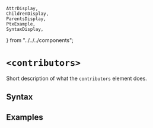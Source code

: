     AttrDisplay,
    ChildrenDisplay,
    ParentsDisplay,
    PtxExample,
    SyntaxDisplay,
} from "../../../components";

# `<contributors>`

Short description of what the `contributors` element does.

## Syntax

<SyntaxDisplay name="contributors" />

## Examples

    